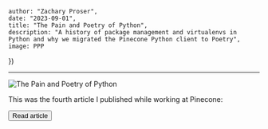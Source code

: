 


    author: "Zachary Proser", 
    date: "2023-09-01",
    title: "The Pain and Poetry of Python", 
    description: "A history of package management and virtualenvs in Python and why we migrated the Pinecone Python client to Poetry",
    image: PPP
})


--- 

<Image src={metadata.image} alt="The Pain and Poetry of Python"/>

This was the fourth article I published while working at Pinecone: 

<Button href={href} variant="green">Read article</Button>


